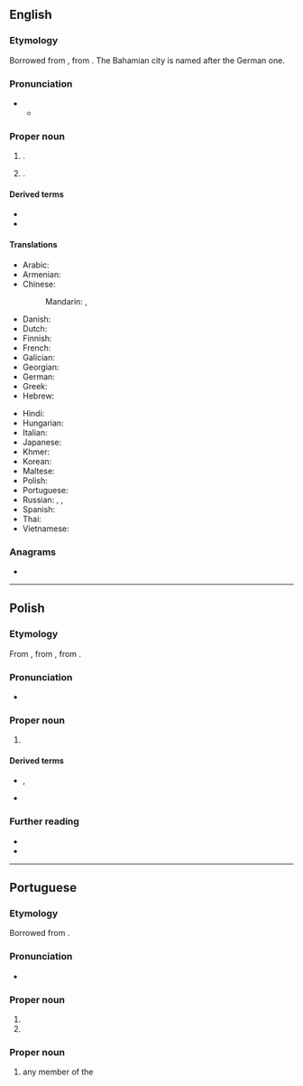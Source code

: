 ==English==
{{wikipedia}}

===Etymology===
Borrowed from {{bor|en|de|Nassau}}, from {{der|en|de|nass||wet}}. The Bahamian city is named after the German one.

===Pronunciation===
* {{IPA|en|/ˈnæsɔː/}}
** {{audio|en|LL-Q1860 (eng)-Vealhurl-Nassau.wav|Audio (UK)}}

===Proper noun===
{{en-proper noun}}

# {{place|en|city|s/Rhineland-Palatinate|c/Germany}}.
# {{place|en|capital city|c/Bahamas}}.

====Derived terms====
* {{l|en|Nassau County}}
* {{l|en|Nassuvian}}

====Translations====
{{trans-top|capital of the Bahamas}}
* Arabic: {{t|ar|نَاسَاو|m|tr=nasāw}}
* Armenian: {{t|hy|Նասաու}}
* Chinese:
*: Mandarin: {{t+|cmn|拿騷|sc=Hani}}, {{t+|cmn|拿骚|tr=Násāo|sc=Hani}}
* Danish: {{t|da|Nassau}}
* Dutch: {{t+|nl|Nassau}}
* Finnish: {{t|fi|Nassau}}
* French: {{t+|fr|Nassau}}
* Galician: {{t+|gl|Nassau}}
* Georgian: {{t|ka|ნასაუ}}
* German: {{t+|de|Nassau}}
* Greek: {{t|el|Νασσάου}}
* Hebrew: {{t|he|נסאו}}
{{trans-mid}}
* Hindi: {{t|hi|नासाओ}}
* Hungarian: {{t+|hu|Nassau}}
* Italian: {{t|it|Nassau|f}}
* Japanese: {{t|ja|ナッソー|tr=Nassō}}
* Khmer: {{t+|km|ណាស្សូ}}
* Korean: {{t|ko|^나소}}
* Maltese: {{t|mt|Nassaw}}
* Polish: {{t+|pl|Nassau|n}}
* Portuguese: {{t+|pt|Nassau}}
* Russian: {{t+|ru|На́ссау|m}}, {{t+|ru|Насса́у|m}}, {{t+|ru|На́ссо|m}}
* Spanish: {{t+|es|Nassau}}
* Thai: {{t|th|นัสซอ|tr=nátsaaw}}
* Vietnamese: {{t|vi|Nát-xao}}
{{trans-bottom}}

===Anagrams===
* {{anagrams|en|a=aanssu|Assuan|saunas}}

----

==Polish==
{{wp|lang=pl|Nassau (Bahamy)}}

===Etymology===
From {{bor|pl|en|Nassau}}, from {{der|pl|de|Nassau}}, from {{m|de|nass}}.

===Pronunciation===
* {{pl-IPA}}

===Proper noun===
{{pl-proper noun|n|indecl=yes}}

# {{place|pl|capital city|c/Bahamas|t1=Nassau}}

====Derived terms====
* {{q|nouns}} {{l|pl|nassauczyk}}, {{l|pl|nassauka}}
* {{q|adjective}} {{l|pl|nassauski}}

===Further reading===
* {{R:pl:WSJP}}
* {{R:PWN}}

{{c|pl|Exonyms}}

----

==Portuguese==

===Etymology===
Borrowed from {{bor|pt|de|Nassau}}.

===Pronunciation===
* {{a|Brazil}} {{IPA|pt|/na.ˈsaw/}}

===Proper noun===
{{pt-proper noun|f}}

# {{place|pt|city|s/Rhineland-Palatinate|c/Germany|t1=Nassau}}
# {{place|pt|capital city|c/Bahamas|t1=Nassau}}

===Proper noun===
{{head|pt|proper noun|g=m|plural|Nassau|or|Nassaus}}

# any member of the {{w|House of Nassau}}